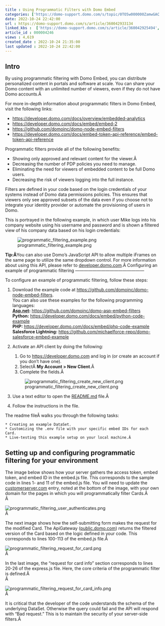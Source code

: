 ```yaml
---
title : Using Programmatic Filters with Domo Embed
categories: ['https://domo-support.domo.com/s/topic/0TO5w000000ZamwGAC']
date: 2022-10-24 22:42:00
url : https://domo-support.domo.com/s/article/360042933134
linked_kbs :  ['https://domo-support.domo.com/s/article/360042925494', 'https://domo-support.domo.com/s/knowledge-base', 'https://domo-support.domo.com/s/article/360043429953', 'https://domo-support.domo.com/s/article/360042933134', 'https://domo-support.domo.com/s/article/360043429933', 'https://domo-support.domo.com/s/article/360043429693', 'https://domo-support.domo.com/s/topic/0TO5w000000ZamwGAC', 'https://domo-support.domo.com/s/article/360043429913']
article_id : 000004246
views : 4,619
created_date : 2022-10-24 21:35:00
last updated : 2022-10-24 22:42:00
---
```




Intro
-----


By using programmatic filtering with Domo Embed, you can distribute personalized content in portals and software at scale. You can share your Domo content with an unlimited number of viewers, even if they do not have Domo accounts.Â 


For more in-depth information about programmatic filters in Domo Embed, visit the following links:



* <https://developer.domo.com/docs/overview/embedded-analytics>
* <https://developer.domo.com/docs/embed/embed-2>
* <https://github.com/domoinc/domo-node-embed-filters>
* <https://developer.domo.com/docs/embed-token-api-reference/embed-token-api-reference>


Programmatic filters provide all of the following benefits:



* Showing only approved and relevant content for the viewer.Â
* Decreasing the number of PDP policies you need to manage.
* Eliminating the need for viewers of embedded content to be full Domo users.
* Decreasing the risk of viewers logging into the full instance.


Filters are defined in your code based on the login credentials of your systems instead of Domo data permissions policies. This ensures that viewers only see approved subsets of the data even if you choose not to integrate your identity provider or automate the provisioning of users in Domo.


This is portrayed in the following example, in which user Mike logs into his company website using his username and password and is shown a filtered view of his company data based on his login credentials:


![programmatic_filtering_example.png](programmatic_filtering_example.png)


**Tip:Â**You can also use Domo's JavaScript API to allow multiple iFrames on the same page to utilize the same dropdown control. For more information about using this API, please refer to [developer.domo.com](https://developer.domo.com "https://developer.domo.com").Â
Configuring an example of programmatic filtering
------------------------------------------------


To configure an example of programmatic filtering, follow these steps:


1. Download the example code at <https://github.com/domoinc/domo-node-embed-filters>.  
You can also use these examples for the following programming languages:  
**[Asp.net](http://Asp.net):** <https://github.com/domoinc/domo-asp-embed-filters>  
**Python:** <https://developer.domo.com/docs/embed/python-code-example>  
**PHP:** <https://developer.domo.com/docs/embed/php-code-example>  
**Salesforce Lightning:** <https://github.com/michaelforce-repo/domo-salesforce-embed-example>
2. Activate an API client by doing the following:


	1. Go to [https://developer.domo.com](https://developer.domo.com "https://developer.domo.com") and log in (or create an account if you don't have one).
	2. SelectÂ **My Account > New Client**.Â
	3. Complete the fields.Â   
	  
	![programmatic_filtering_create_new_client.png](programmatic_filtering_create_new_client.png)
3. Use a text editor to open the [README.md](http://README.md) file.Â
4. Follow the instructions in the file.  
  
The readme fileÂ walks you through the following tasks:



	* Creating an example DataSet.
	* Customizing the .env file with your specific embed IDs for each Card.
	* Live-testing this example setup on your local machine.Â


Setting up and configuring programmatic filtering for your environment
----------------------------------------------------------------------


The image below shows how your server gathers the access token, embed token, and embed ID in the embed.js file. This corresponds to the sample code in lines 1- and 11 of the embed.js file. You will need to update the [customerserver.com](http://customerserver.com) entry, noted at the bottom of the image, with your own domain for the pages in which you will programmatically filter Cards.Â   
Â 


![programmatic_filtering_user_authenticates.png](programmatic_filtering_user_authenticates.png)  
Â 


The next image shows how the self-submitting form makes the request for the modified Card. The ApiGateway ([public.domo.com](http://public.domo.com)) returns the filtered version of the Card based on the logic defined in your code. This corresponds to lines 100-113 of the embed.js file.Â   
  
![programmatic_filtering_request_for_card.png](programmatic_filtering_request_for_card.png)  
Â 


In the last image, the "request for card info" section corresponds to lines 20-26 of the express.js file. Here, the core criteria of the programmatic filter is defined.Â   
Â 


![programmatic_filtering_request_for_card_info.png](programmatic_filtering_request_for_card_info.png)  
Â 


It is critical that the developer of the code understands the schema of the underlying DataSet. Otherwise the query could fail and the API will respond with "Bad request." This is to maintain the security of your server-side filters.Â
